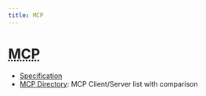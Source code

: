 ```yaml
---
title: MCP
---
```


# <abbr title="Model Context Protocol">MCP</abbr>

- [Specification](https://modelcontextprotocol.io/)
- [MCP Directory](https://glama.ai/mcp): MCP Client/Server list with comparison
